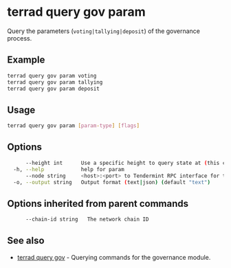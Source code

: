 # terrad query gov param

Query the parameters (`voting|tallying|deposit`) of the governance process.

## Example

```sh Terrad
terrad query gov param voting
terrad query gov param tallying
terrad query gov param deposit
```

## Usage

```sh Terrad
terrad query gov param [param-type] [flags]
```

## Options

```sh Terrad
      --height int      Use a specific height to query state at (this can error if the node is pruning state)
  -h, --help            help for param
      --node string     <host>:<port> to Tendermint RPC interface for this chain (default "tcp://localhost:26657")
  -o, --output string   Output format (text|json) (default "text")
```

## Options inherited from parent commands

```sh Terrad
      --chain-id string   The network chain ID
```

## See also

* [terrad query gov](./terrad_query_gov.mdx)	 - Querying commands for the governance module.



